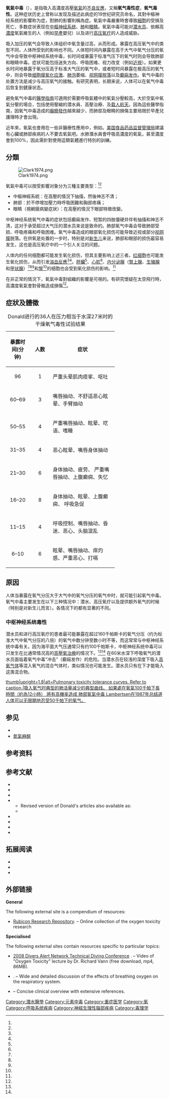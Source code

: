 {{medical}}
{{Infobox medical condition
| Name    = 氧氣中毒<br />Oxygen toxicity
| Image   = File-Oxygen toxicity testing.jpeg
| width   = 350
| Alt     = Three men inside a pressure chamber. One is breathing from a mask and the other two are timing and taking notes.
| Caption = 在1942-1943年，英國政府對潛水員的氧氣中毒症狀進行了大量的實驗。該艙加壓至3.7[[大氣壓力|大氣壓力]]。圖片中間的人正透過面罩呼吸100％濃度的氧氣。{{sfn|Donald, Part I|1947}}
| Field   = [[急診醫學|急診醫學]]
| ICD10   = {{ICD10|T|59|8|t|51}}
| ICD9    = {{ICD9|987.8}}
| MeshID  = D018496
}}
'''氧氣中毒'''（{{lang-en|Oxygen toxicity}}），是指吸入高濃度高壓[[氧氣|氧氣]]的[[不良反應|不良反應]]，又稱'''氧气毒性症'''，'''氧气毒性'''。这种症状历史上曾称以发现及描述此病症的19世纪研究员命名，其對中樞神经系统的影響称为{{le|保罗·伯特|Paul Bert}}症，對肺的影響則稱為{{le|詹姆斯·洛倫·史密斯|James Lorrain Smith|劳伦史密斯}}症。氧氣中毒嚴重時會導致[[細胞|細胞]]的受損及死亡，多数症状表现在[[中樞神经系统|中樞神经系统]]、[[肺|肺]]和[[眼睛|眼睛]]。氧氣中毒可能对[[潛水員_(工作)|潜水员]]、依賴高[[濃度|濃度]]氧氣維生的人（例如[[早產|早產]]嬰兒）以及进行[[高压氧疗|高压氧疗]]的人造成威胁。

吸入加压的氧气会导致人体组织中氧含量过高，从而形成{{tsl|en|hyperoxia|高氧症}}。暴露在高压氧气中的类型不同，人体所受到的影响也不同。人体短时间内暴露在高于大气中氧气分压的氧气中会导致中枢神经系统中毒，长时间或暴露于标准气压下的氧气时则会导致肺部和眼睛中毒。症状可能包括迷失方向、呼吸困难、视力改变（例如[[近視|近視]]）。如果更长时间地暴露于氧分压高于标准大气压的氧气中，或者短时间暴露在极高压的氧气中，则会导致[[细胞膜|细胞膜]][[氧化应激|氧化应激]]、[[肺泡|肺泡]]萎缩、[[视网膜脱落|视网膜脱落]]以及[[癫痫发作|癫痫发作]]。氧气中毒的处置方法是减少与高压氧气的接触。有研究表明，长期来说，人体可以在氧气中毒后恢复到健康状态。

避免氧气中毒的[[醫學指南|醫學指南]]可適用於需要呼吸氣體中的氧氣分壓較高，大於空氣中氧氣分壓的場合，包括使用壓縮{{tsl|en|breathing gases|呼吸氣體}}的潜水員、高壓治療、{{tsl|en|neonatal care|新生兒護理}}及[[载人航天|载人航天]]。因為這些醫學指南，因氧气中毒造成的[[癲癇發作|癲癇發作]]越來越少，而肺部及眼睛的損傷主要局限於早產兒護理時才會出現。

近年來，氧氣也會用在一些非醫療性應用中，例如{{tsl|en|oxygen bar|氧氣吧}}。[[美国食品药品监督管理局|美国食品药品监督管理局]]建議有心臟或肺部疾病的人不要去氧氣吧。水肺潛水員會呼吸高濃度的氧氣，甚至濃度會到100%，因此需針對使用這類氣體進行特別的訓練。

== 分類 ==

[[File:Clark1974.png|thumb]]

氧氣中毒可以按受影響对象分为三種主要类型：{{sfn|Clark|Thom|2003|pp=358–360}}<ref name="Acott" /><ref name="pmid14232720" />

* 中樞神經系統：在高壓的情況下抽搐，然後神志不清；
* 肺部：於不停增加壓力時呼吸困難和胸部疼痛；
* 眼睛（視網膜病變症狀）：在高壓的情況下眼部特徵改變。

中枢神经系统氧气中毒的症状包括癫痫发作、短暂的四肢僵硬并伴有抽搐和神志不清，这对于承受超过大气压的潜水员来说是致命的。肺部氧气中毒会导致肺部受损、呼吸疼痛和呼吸困难。氧气中毒造成的眼部氧化损伤可能导致近视或部分[[视网膜|视网膜]]脱落。在供氧是处置的一步时，特别是对[[新生儿|新生儿]]来说，肺部和眼部的损伤最容易发生，这也是高压氧疗中的一个引人关注的问题。

人体内的任何细胞都可能发生氧化损伤，但其主要影响上述三者。[[红细胞|红细胞]]也可能发生氧化损伤，从而引发[[溶血反應|溶血反應]]<ref name="pmid5782651" /><ref name="pmid4403030" />。[[肝臟|肝臟]]<ref name="pmid5885427" />、[[心肌|心肌]]<ref name="pmid5046798" />、[[內分泌系統|内分泌腺]]（[[腎上腺|腎上腺]]、[[生殖腺|生殖腺]]和[[甲状腺|甲状腺]]）<ref name="pmid13228600" /><ref name="pmid13889254" /><ref name="Gersh" />和[[腎|腎]]<ref name="pmid5155150" />的细胞也会受到氧化损伤的影响。{{sfn|Clark|Thom|2003|pp=358–360}}<ref name="pmid4613232" />

在非正常的情況下，氧氣中毒對組織的影響是可視的。有研究懷疑在太空飛行時，高濃度氧氣會對骨骼造成損傷<ref name="Patel" />。<!-- Hyperoxia can also indirectly cause [[高碳酸血症|carbon dioxide narcosis]] in patients with lung ailments such as [[慢性阻塞性肺病|chronic obstructive pulmonary disease]] or with central respiratory depression.<ref name="Patel" />  [[过度换气|Hyperventilation]] of atmospheric air at atmospheric pressures does not cause oxygen toxicity, because sea-level air has a partial pressure of oxygen of {{convert|0.21|bar|abbr=on}} whereas toxicity does not occur below {{convert|0.3|bar|abbr=on}}.{{sfn|Clark|Lambertsen|1970|p=159}}-->

== 症狀及體徵 ==
{| class="wikitable" 
|+ Donald进行的36人在压力相当于水深27米时的干燥氧气毒性试验结果{{sfn|Donald, Part I|1947}}
|-
! width="60"  | 暴露时间(分钟)
! width="50"  | 人数
! width="190" | 症状
|-
| align="center" | 96
| align="center" | 1
| 严重头晕肌肉痉挛、呕吐
|-
| align="center" | 60–69
| align="center" | 3
| 嘴唇抽动、不舒适恶心眩晕、手臂抽动
|-
| align="center" | 50–55
| align="center" | 4
| 严重嘴唇抽动、眩晕、呓语、嗜睡
|-
| align="center" | 31–35
| align="center" | 4
| 恶心眩晕、嘴唇身体抽动
|-
| align="center" | 21–30
| align="center" | 6
| 身体抽动、疲劳、 严重嘴唇抽动、上腹癫痫、失忆
|-
| align="center" | 16–20
| align="center" | 8
| 身体抽动、眩晕、上腹癫痫、 呼吸急促
|-
| align="center" | 11–15
| align="center" | 4
| 呼吸控制、嘴唇抽动、昏迷、恶心、头脑混乱
|-
| align="center" | 6–10
| align="center" | 6
| 眩晕、嘴唇抽动、痒灼感、严重恶心、打嗝
|}

== 原因 ==

人体当暴露在氧气分压大于大气中的氧气分压的氧气中时，就可能引起氧气中毒。氧气中毒主要发生在以下三种情况中：潜水、高压氧疗以及提供额外氧气的时候（特别是对新生儿而言）。各情况下的{{tsl|en|risk factors|危险因素}}都有显著的不同。

=== 中枢神经系统毒性 ===

{{see also|技术潜水}}

潜水员和进行高压氧疗的患者最可能暴露在超过160千帕斯卡的氧气分压（约为标准大气中氧气分压的八倍）的氧气中数分钟至数小时不等，而这常常与中枢神经系统中毒有关。因为海平面大气压通常只有约100千帕斯卡，中枢神经系统中毒可以只发生在{{tsl|en|ambient pressure|外界压力}}比通常情况高的[[高壓氧治療|高壓氧治療]]的情况下。<ref name="smerz" /><ref name="hampson215-9" /> 在60米水深下呼吸氧气的潜水员面临着氧气中毒“冲击”（癫痫发作）的危险。当潜水员在较浅的深度下吸入[[高氧气体|高氧气体]]等混入氧气的混合气体时，类似情况也可能发生。潜水员只有在{{tsl|en|maximum operating depth|最大工作水深}}下才能吸入这类混合物。{{sfn|Lang|2001|p=7}}

<!--=== 肺部毒性 ===-->
[[File:Pulmonary toxicity tolerance curves.svg|thumb|upright=1.8|alt=Pulmonary toxicity tolerance curves. Refer to caption.|吸入氧气时典型的肺活量减少的典型曲线。
如果處在氧氣100千帕下長時間（約為12小時）
將有高機率造成 肺部氧氣中毒
Lambertsen在1987年总结道人体可以无限期地忍受50千帕下的氧气。]]

== 参见 ==

* {{tsl|en|Effect of oxygen on chronic obstructive pulmonary disease||Effect of oxygen on chronic obstructive pulmonary disease}}
* [[氮醉|氮氣麻醉]]

== 参考资料 ==

{{reflist|2| refs =
<ref name = "Acott">{{cite journal
| last = Acott
| first = Chris
| title = Oxygen toxicity: A brief history of oxygen in diving
| journal = South Pacific Underwater Medicine Society Journal
| volume = 29
| issue = 3
| pages = 150–5
| year = 1999
| issn = 0813-1988
| oclc = 16986801
| url = http://archive.rubicon-foundation.org/6014
| accessdate = 2008-04-29
| author = 
| archive-url = https://web.archive.org/web/20101225073221/http://archive.rubicon-foundation.org/6014
| archive-date = 2010-12-25
| dead-url = yes
}}</ref>
<!--
<ref name = "Baker2000">
{{cite web
| url = ftp://downloadfiles:decompression1@ftp.decompression.org/Baker/Oxygen%20Toxicity%20Calculations.pdf
| format = PDF
| title = Oxygen toxicity calculations
| last = Baker
| first = Erik C
| year = 2000
| accessdate = 2009-06-29 }}
</ref>

<ref name = "Bancalari">
{{cite journal
| last1 = Bancalari
| first1 = Eduardo
| last2 = Claure
| first2 = Nelson
| last3 = Sosenko
| first3 = Ilene RS
| title = Bronchopulmonary dysplasia: changes in pathogenesis, epidemiology and definition
| journal = Seminars in Neonatology
| publisher = Elsevier Science
| location = London
| volume = 8
| issue = 1
| pages = 63–71
| year = 2003
| pmid = 12667831
| doi = 10.1016/S1084-2756(02)00192-6 }}
</ref>

<ref name = "Behnke Forbes">
{{cite journal
| last1 = Behnke
| first1 = Alfred R
| last2 = Forbes
| first2 = HS
| last3 = Motley
| first3 = EP
| title = Circulatory and visual effects of oxygen at 3 atmospheres pressure
| journal = American Journal of Physiology
| volume = 114
| pages = 436–442
| year = 1935 }}
Note: 1 atmosphere (atm) is 1.013 bars.
</ref>

<ref name = "Behnke Johnson">
{{cite journal
| last1 = Behnke
| first1 = Alfred R
| last2 = Johnson
| first2 = FS
| last3 = Poppen
| first3 = JR
| last4 = Motley
| first4 = EP
| title = The effect of oxygen on man at pressures from 1 to 4 atmospheres
| journal = American Journal of Physiology
| volume = 110
| pages = 565–572
| year = 1935 }}
Note: 1 atmosphere (atm) is 1.013 bars.
</ref>

<ref name = "Bert">
{{cite book
| last = Bert
| first = Paul
| title = Barometric pressure: Researches in Experimental Physiology
| url = https://archive.org/details/barometricpressu00bert
| location = Columbus, OH
| publisher = College Book Company
| year = 1943
| origyear = First published in French in 1878 }}
Translated by: Hitchcock, Mary Alice; Hitchcock, Fred A
</ref>

<ref name = "Best">
{{cite book
| last = Fielder
| first = Alistair R
| title = The Management of Visual Impairment in Childhood
| editor1-last = Fielder
| editor1-first = Alistair R
| editor2-last = Best
| editor2-first = Anthony
| editor3-last = Bax
| editor3-first = Martin C O
| publisher = Mac Keith Press : Distributed by Cambridge University Press
| location = London
| year = 1993
| page = 33
| isbn = 0-521-45150-7 }}
</ref>

<ref name = "Bitterman">
{{cite journal
| last = Bitterman
| first = N
| title = CNS oxygen toxicity
| journal = Undersea and Hyperbaric Medicine
| volume = 31
| issue = 1
| pages = 63–72
| year = 2004
| pmid = 15233161
| url = http://archive.rubicon-foundation.org/3991
| accessdate = 2008-04-29 }}
</ref>

<ref name = "Bitterman2009">
{{cite journal
| last = Bitterman
| first = H
| title = Bench-to-bedside review: Oxygen as a drug
| journal = Critical Care
| volume = 13
| issue = 1
| pages = 205
| year = 2009
| pmid = 19291278
| doi = 10.1186/cc7151
| pmc = 2688103 }}
</ref>

<ref name = "Bowen">
{{cite web
| last = Bowen
| first = R
| url = http://www.vivo.colostate.edu/hbooks/pathphys/misc_topics/radicals.html
| title = Free Radicals and Reactive Oxygen
| publisher = Colorado State University
| accessdate = 2008-09-26 }}
</ref>

<ref name = "Bren">
{{cite web
| url = http://www.mamashealth.com/doc/oxygen.asp
| title = Oxygen Bars: Is a Breath of Fresh Air Worth It?
| last = Bren
| first = Linda
| date = November–December 2002
| publisher = FDA Consumer magazine
| accessdate = 2009-06-26 }}
</ref>

<ref name = "BSAC">
{{cite book
| author = British Sub-aqua Club
| title = Sport diving : the British Sub-Aqua Club diving manual
| url = https://archive.org/details/sportdivingbriti0000unse
| publisher = Stanley Paul
| location = London
| year = 1985
| page = [https://archive.org/details/sportdivingbriti0000unse/page/110 110]
| isbn = 0-09-163831-3
| oclc = 12807848 }}
</ref>

<ref name = "BSACnitrox">
{{cite web
| url = http://www.bsac.org/uploads/moved/documents/Resources/Nitrox/OD_Nitrox_Workshop_Student_Workbook_V00bh.pdf
| format = PDF
| title = The Ocean Diver Nitrox Workshop
| author = British Sub-Aqua Club
| year = 2006
| publisher = British Sub-Aqua Club
| page = 6
| accessdate = 2010-09-15 }}
</ref>

<ref name = "Butler">
{{cite journal
| last1 = Butler
| first1 = Frank K
| last2 = White
| first2 = E
| last3 = Twa
| first3 = M
| title = Hyperoxic myopia in a closed-circuit mixed-gas scuba diver
| journal = Undersea and Hyperbaric Medicine
| volume = 26
| issue = 1
| pages = 41–5
| year = 1999
| pmid = 10353183
| url = http://archive.rubicon-foundation.org/2312
| accessdate = 2009-04-29 }}
</ref>

<ref name = "Butler15233156">
{{cite journal
| last = Butler
| first = Frank K
| title = Closed-circuit oxygen diving in the U.S. Navy
| journal = Undersea and Hyperbaric Medicine
| volume = 31
| issue = 1
| pages = 3–20
| year = 2004
| pmid = 15233156
| url = http://archive.rubicon-foundation.org/3986
| accessdate = 2008-04-29 }}
</ref>

<ref name = "Butler3727183">
{{cite journal
| last1 = Butler
| first1 = Frank K
| last2 = Thalmann
| last3 = Edward D
| title = Central nervous system oxygen toxicity in closed circuit scuba divers II
| journal = Undersea Biomedical Research
| volume = 13
| issue = 2
| pages = 193–223
| year = 1986
| pmid = 3727183
| url = http://archive.rubicon-foundation.org/3045
| accessdate = 2008-04-29 }}
</ref>

<ref name = "DANoxtox">
{{cite web
| url = http://www.diversalertnetwork.org/medical/articles/OXTOX_If_You_Dive_Nitrox_You_Should_Know_About_OXTOX
| title = OXTOX: If You Dive Nitrox You Should Know About OXTOX
| last = Thalmann
| first = Edward D
| date = 2003-12-02
| publisher = Divers Alert Network
| accessdate = 2015-10-11 }}
– Section "What do you do if oxygen toxicity or a convulsion happens?"
</ref>

<ref name = "davis1955">
{{cite book
| last = Davis
| first = Robert H
| title = Deep Diving and Submarine Operations
| year = 1955
| edition = 6th
| publisher = {{tsl|en|Siebe Gorman||Siebe Gorman & Company Ltd}}
| location = Tolworth, Surbiton, Surrey
| page = 291
| authorlink = Robert Davis (inventor) }}
</ref>

<ref name = "FennRahn">
{{cite journal
| last = Lambertsen
| first = Christian J
| title = Effects of oxygen at high partial pressure
| editor1-last = Fenn
| editor1-first = WO
| editor2-last = Rahn
| editor2-first = H
| journal = Handbook of Physiology: Respiration
| publisher = American Physiological Society
| volume = Sec 3 Vol 2
| year = 1965
| pages = 1027–46 }}
</ref>

<ref name = "Fridovich">
{{cite journal
| last = Fridovich
| first = I
| title = Oxygen toxicity: a radical explanation
| journal = Journal of Experimental Biology
| volume = 201
| issue = 8
| pages = 1203–9
| year = 1998
| url = http://jeb.biologists.org/cgi/reprint/201/8/1203.pdf
| format = PDF
| pmid = 9510531 }}
</ref>
--->
<ref name = "Gersh">
{{cite journal
| last1 = Gersh
| first1 = I
| last2 = Wagner
| first2 = CE
| title = Metabolic factors in oxygen poisoning
| journal = American Journal of Physiology
| year = 1945
| volume = 144
| issue = 2
| pages = 270–7 }}
</ref>
<!--
<ref name = "Gerth">
{{cite journal
| last = Gerth
| first = Wayne A
| year = 2006
| title = Decompression sickness and oxygen toxicity in U.S. Navy surface-supplied He-O2 diving
| journal = Proceedings of Advanced Scientific Diving Workshop
| publisher = Smithsonian Institution
| url = http://archive.rubicon-foundation.org/4654
| accessdate = 2008-10-02 }}
</ref>

<ref name = "Gilbert">
{{cite journal
| last = Gilbert
| first = Clare
| year = 1997
| title = Retinopathy of prematurity: epidemiology
| journal = Journal of Community Eye Health
| publisher = International Centre for Eye Health
| location = London
| volume = 10
| issue = 22
| pages = 22–4
| url = http://www.cehjournal.org/0953-6833/10/jceh_10_22_022.html }}
</ref>

<ref name = "Gould">
{{cite journal
| last1 = Walters
| first1 = KC
| last2 = Gould
| first2 = MT
| last3 = Bachrach
| first3 = EA
| last4 = Butler
| first4 = Frank K
| title = Screening for oxygen sensitivity in U.S. Navy combat swimmers
| journal = Undersea and Hyperbaric Medicine
| volume = 27
| issue = 1
| pages = 21–6
| year = 2000
| pmid = 10813436
| url = http://archive.rubicon-foundation.org/2358
| accessdate = 2008-10-02 }}
</ref>

<ref name = "GUEdvd">
{{cite video
| people = Piantadosi, Claude A
| title = In: The Mysterious Malady: Toward an understanding of decompression injuries
| medium = DVD
| publisher = Global Underwater Explorers
| date = 2006
| url = http://www.globalunderwaterexplorers.org/node/193
| accessdate = 2012-04-02 }}
</ref>
-->
<ref name = "hampson215-9">{{cite journal
| last1 = Hampson
| first1 = Neal B
| last2 = Simonson
| first2 = Steven G
| last3 = Kramer
| first3 = CC
| last4 = Piantadosi
| first4 = Claude A
| title = Central nervous system oxygen toxicity during hyperbaric treatment of patients with carbon monoxide poisoning
| journal = Undersea and Hyperbaric Medicine
| volume = 23
| issue = 4
| pages = 215–9
| year = 1996
| pmid = 8989851
| url = http://archive.rubicon-foundation.org/2232
| accessdate = 2008-04-29
| author = 
| archive-url = https://web.archive.org/web/20110514083440/http://archive.rubicon-foundation.org/2232
| archive-date = 2011-05-14
| dead-url = yes
}}</ref>
<!--
<ref name = "Imlay2003">
{{cite journal
| last = Imlay
| first = JA
| title = Pathways of oxidative damage
| url = https://archive.org/details/sim_annual-review-of-microbiology_2003_57/page/395
| journal = Annual Review of Microbiology
| volume = 57
| pages = 395–418
| year = 2003
| pmid = 14527285
| doi = 10.1146/annurev.micro.57.030502.090938 }}
</ref>

<ref name = "Jackson">
{{cite journal
| last = Jackson
| first = RM
| title = Pulmonary oxygen toxicity
| journal = Chest
| volume = 88
| issue = 6
| pages = 900–905
| year = 1985
| pmid = 3905287
| doi = 10.1378/chest.88.6.900
| url = http://www.chestjournal.org/content/88/6/900.full.pdf+html
}}{{Dead link|date=2019年4月 |bot=InternetArchiveBot |fix-attempted=yes }}
</ref>

<ref name = "kidshealth">
{{cite web
| url = http://kidshealth.org/parent/medical/lungs/bpd.html
| title = Bronchopulmonary dysplasia (BPD)
| last = Spear
| first = Michael L – reviewer
| date = June 2008
| publisher = {{tsl|en|Nemours Foundation||Nemours Foundation}}
| accessdate = 2008-10-03 }}
</ref>

<ref name = "Latham2008">
{{cite web
| url = http://emedicine.medscape.com/article/1464149-overview
| title = Hyperbaric Oxygen Therapy: Contraindications
| last = Latham
| first = Emi
| date = 2008-11-07
| publisher = Medscape
| accessdate = 2008-09-25 }}
</ref>

<ref name = "Mitchell2012">
{{cite journal 
| last1 = Mitchell
| first1 = Simon J 
| last2 = Bennett
| first2 = Michael H 
| last3 = Bird
| first3 = Nick 
| last4 = Doolette
| first4 = David J 
| last5 = Hobbs
| first5 = Gene W 
| last6 = Kay
| first6 = Edward 
| last7 = Moon
| first7 = Richard E 
| last8 = Neuman
| first8 = Tom S 
| last9 = Vann
| first9 = Richard D 
| last10 = Walker
| first10 = Richard 
| last11 = Wyatt
| first11 = HA 
| authorlink1 = Simon Mitchell 
| authorlink5 = Gene Hobbs
| title = Recommendations for rescue of a submerged unresponsive compressed-gas diver 
| journal = Undersea & Hyperbaric Medicine : Journal of the Undersea and Hyperbaric Medical Society, Inc 
| year = 2012 
| volume = 39
| issue = 6
| pages = 1099–108 
| pmid = 23342767 
| url = http://archive.rubicon-foundation.org/10161 
| accessdate = 2013-03-13 }}
</ref>

<ref name = "MPBPD">
{{cite web
| title = NIH MedlinePlus: Bronchopulmonary dysplasia
| publisher = U.S. National Library of Medicine
| url = https://www.nlm.nih.gov/medlineplus/ency/article/001088.htm
| accessdate = 2008-10-02 }}
</ref>

<ref name = "myopialength">
{{cite journal
| last1 = Anderson Jr
| first1 = B
| last2 = Shelton
| first2 = DL
| title = Axial length in hyperoxic myopia
| journal = In: Bove, Alfred A; Bachrach, Arthur J; Greenbaum, Leon (eds.) Ninth International Symposium of the UHMS
| publisher = [[高壓氧治療|Undersea and Hyperbaric Medical Society]]
| year = 1987
| pages = 607–11 }}
</ref>

<ref name = "natoliMS">
{{cite journal
| title = Factors Affecting CNS Oxygen Toxicity in Humans
| last1 = Natoli
| first1 = MJ
| last2 = Vann
| first2 = Richard D
| year = 1996
| journal = Report to the U.S. Office of Naval Research
| publisher = Duke University
| location = Durham, NC
| url = http://archive.rubicon-foundation.org/21
| accessdate = 2008-04-29 }}
</ref>

<ref name = "NBDHMT">
{{cite web
| url = http://www.nbdhmt.org/CHT/recommended-guidelines.html
| title = Recommended Guidelines for Clinical Internship in Hyperbaric Technology (V: C.D)
| author = NBDHMT
| date = 2009-02-04
| publisher = National Board of Diving and Hyperbaric Medical Technology
| location = Harvey, LA
| accessdate = 2009-03-26
| archiveurl = https://web.archive.org/web/20070920173032/http://www.nbdhmt.org/CHT/recommended-guidelines.html
| archivedate = 2007-09-20
| deadurl = yes }}
</ref>

<ref name = "NEDU47">
{{cite journal
| last1 = Yarbrough
| first1 = OD
| last2 = Welham
| first2 = W
| last3 = Brinton
| first3 = ES
| last4 = Behnke
| first4 = Alfred R
| title = Symptoms of Oxygen Poisoning and Limits of Tolerance at Rest and at Work
| publisher = United States Navy Experimental Diving Unit Technical Report
| journal = Nedu-47-01
| year = 1947
| url = http://archive.rubicon-foundation.org/3316
| accessdate = 2008-04-29 }}
</ref>

<ref name = "Nichols">
{{cite journal
| doi = 10.1056/NEJM196907032810106
| last1 = Nichols
| first1 = CW
| last2 = Lambertsen
| first2 = Christian
| title = Effects of high oxygen pressures on the eye
| journal = New England Journal of Medicine
| volume = 281
| issue = 1
| pages = 25–30
| year = 1969
| pmid = 4891642 }}
</ref>

<ref name = "nih bpd_Diagnosis">
{{cite web
| title = How is bronchopulmonary dysplasia diagnosed?
| publisher = U.S. Department of Health & Human Services
| url = http://www.nhlbi.nih.gov/health/dci/Diseases/Bpd/Bpd_Diagnosis.html
| accessdate = 2008-09-28 }}
</ref>

<ref name = "nih bpd_WhatIs">
{{cite web
| url = http://www.nhlbi.nih.gov/health/dci/Diseases/Bpd/Bpd_WhatIs.html
| title = National Institutes of Health: What is bronchopulmonary dysplasia?
| publisher = U.S. Department of Health & Human Services
| accessdate = 2008-10-02 }}
</ref>

<ref name = "o2planet">
{{cite web
| url = http://www.o2planet.com/HTML/fitness.html
| title = O2 Planet – Exercise and Fitness Equipment
| year = 2006
| publisher = O2Planet LLC
| accessdate = 2008-10-21
| archive-url = https://web.archive.org/web/20060415175719/http://www.o2planet.com/HTML/fitness.html
| archive-date = 2006-04-15
| dead-url = yes
}}
</ref>

<ref name = "padi">
{{cite journal
| last1 = Richardson
| first1 = Drew
| last2 = Shreeves
| first2 = Karl
| title = The PADI enriched air diver course and DSAT oxygen exposure limits
| journal = South Pacific Underwater Medicine Society Journal
| volume = 26
| issue = 3
| year = 1996
| issn = 0813-1988
| oclc = 16986801
| url = http://archive.rubicon-foundation.org/6310
| accessdate = 2008-05-02 }}
</ref>
-->
<ref name = "Patel">{{cite journal
| last1 = Patel
| first1 = Dharmeshkumar N
| last2 = Goel
| first2 = Ashish
| last3 = Agarwal
| first3 = SB
| last4 = Garg
| first4 = Praveenkumar
| last5 = Lakhani
| first5 = Krishna K
| year = 2003
| title = Oxygen toxicity
| journal = Journal, Indian Academy of Clinical Medicine
| volume = 4
| issue = 3
| pages = 234–237
| url = http://medind.nic.in/jac/t03/i3/jact03i3p234.pdf
| format = PDF
| accessdate = 2008-09-28
| archive-date = 2015-09-22
| archive-url = https://web.archive.org/web/20150922093352/http://medind.nic.in/jac/t03/i3/jact03i3p234.pdf
| dead-url = yes
}}</ref>

<ref name = "Penn">
{{cite journal
| last1 = Lambertsen
| first1 = Christian J
| last2 = Clark
| first2 = John M
| last3 = Gelfand
| first3 = R
| title = The Oxygen research program, University of Pennsylvania: Physiologic interactions of oxygen and carbon dioxide effects and relations to hyperoxic toxicity, therapy, and decompression. Summation: 1940 to 1999
| publisher = Environmental Biomedical Stress Data Center, Institute for Environmental Medicine, University of Pennsylvania Medical Center
| journal = EBSDC-IFEM Report No. 3-1-2000
| year = 2000
| location = Philadelphia, PA }}
</ref>

<ref name = "pete">{{cite web
| url = http://www.mindspring.com/~divegeek/eanx.htm
| last1 = Taylor
| first1 = Larry "Harris"
| title = Oxygen Enriched Air: A New Breathing Mix?
| publisher = {{tsl|en|International Association of Nitrox and Technical Divers||IANTD Journal}}
| year = 1993
| accessdate = 2008-05-29
| archive-url = https://web.archive.org/web/20080516083857/http://www.mindspring.com/%7Edivegeek/eanx.htm
| archive-date = 2008-05-16
| dead-url = yes
}}</ref>
<!---
<ref name = "pmid10372426">
{{cite journal
| last1 = Djurhuus
| first1 = R
| last2 = Svardal
| first2 = AM
| last3 = Thorsen
| first3 = E
| title = Glutathione in the cellular defense of human lung cells exposed to hyperoxia and high pressure
| journal = Undersea and Hyperbaric Medicine
| volume = 26
| issue = 2
| pages = 75–85
| year = 1999
| pmid = 10372426
| url = http://archive.rubicon-foundation.org/2315
| accessdate = 2008-09-26 }}
</ref>

<ref name = "pmid12791678">
{{cite journal
| last1 = Ghio
| first1 = Andrew J
| last2 = Nozik-Grayck
| first2 = Eva
| last3 = Turi
| first3 = Jennifer
| last4 = Jaspers
| first4 = Ilona
| last5 = Mercatante
| first5 = Danielle R
| last6 = Kole
| first6 = Ryszard
| last7 = Piantadosi
| first7 = Claude A
| title = Superoxide-dependent iron uptake: a new role for anion exchange protein 2
| journal = American Journal of Respiratory Cell and Molecular Biology
| volume = 29
| issue = 6
| pages = 653–60
| year = 2003
| pmid = 12791678
| doi = 10.1165/rcmb.2003-0070OC
| url = http://ajrcmb.atsjournals.org/cgi/content/full/29/6/653 }}
</ref>

<ref name = "pmid12964858">
{{cite journal
| last1 = Hampson
| first1 = Neal
| last2 = Atik
| first2 = D
| title = Central nervous system oxygen toxicity during routine hyperbaric oxygen therapy
| journal = Undersea and Hyperbaric Medicine
| publisher = Undersea and Hyperbaric Medical Society, Inc
| volume = 30
| issue = 2
| pages = 147–53
| year = 2003
| pmid = 12964858
| url = http://archive.rubicon-foundation.org/3967
| accessdate = 2008-10-20 }}
</ref>

<ref name = "pmid1316738">
{{cite journal
| last = Thom
| first = Steven R
| title = Inert gas enhancement of superoxide radical production
| journal = Archives of Biochemistry and Biophysics
| volume = 295
| issue = 2
| pages = 391–6
| year = 1992
| pmid = 1316738
| doi = 10.1016/0003-9861(92)90532-2 }}
</ref>
---->
<ref name = "pmid13228600">
{{cite journal
| last1 = Bean
| first1 = JW
| last2 = Johnson
| first2 = PC
| title = Adrenocortical response to single and repeated exposure to oxygen at high pressure
| url = https://archive.org/details/sim_american-journal-of-physiology_1954-12_179_3/page/410
| journal = American Journal of Physiology
| volume = 179
| issue = 3
| pages = 410–4
| year = 1954
| pmid = 13228600 }}
</ref>
<!---
<ref name = "pmid1329105">
{{cite journal
| last1 = Oury
| first1 = TD
| last2 = Ho
| first2 = YS
| last3 = Piantadosi
| first3 = Claude A
| last4 = Crapo
| first4 = JD
| title = Extracellular superoxide dismutase, nitric oxide, and central nervous system O2 toxicity
| journal = Proceedings of the National Academy of Sciences of the United States of America
| volume = 89
| issue = 20
| pages = 9715–9
| year = 1992
| pmid = 1329105
| pmc = 50203
| url = http://www.pnas.org/content/89/20/9715.full.pdf
| format = PDF
| doi = 10.1073/pnas.89.20.9715
| bibcode = 1992PNAS...89.9715O }}
</ref>
---->
<ref name = "pmid13889254">
{{cite journal
| last1 = Edstrom
| first1 = JE
| last2 = Rockert
| first2 = H
| title = The effect of oxygen at high pressure on the histology of the central nervous system and sympathetic and endocrine cells
| journal = Acta Physiologica Scandinavica
| volume = 55
| pages = 255–63
| year = 1962
| pmid = 13889254
| doi = 10.1111/j.1748-1716.1962.tb02438.x
| issue = 2–3 }}
</ref>

<ref name = "pmid14232720">
{{cite journal
| last = Beehler
| first = CC
| title = Oxygen and the eye
| journal = Survey of Ophthalmology
| volume = 45
| pages = 549–60
| year = 1964
| pmid = 14232720 }}
</ref>
<!--
<ref name = "pmid15485078">
{{cite journal
| last1 = Yildiz
| first1 = S
| last2 = Ay
| first2 = H
| last3 = Qyrdedi
| first3 = T
| title = Central nervous system oxygen toxicity during routine hyperbaric oxygen therapy
| journal = Undersea and Hyperbaric Medicine
| publisher = Undersea and Hyperbaric Medical Society, Inc
| volume = 31
| issue = 2
| pages = 189–90
| year = 2004
| pmid = 15485078
| url = http://archive.rubicon-foundation.org/4007
| accessdate = 2008-10-03 }}
</ref>

<ref name = "pmid15485085">
{{cite journal
| last1 = Freiberger
| first1 = John J
| last2 = Coulombe
| first2 = Kathy
| last3 = Suliman
| first3 = Hagir
| last4 = Carraway
| first4 = Martha-sue
| last5 = Piantadosi
| first5 = Claude A
| title = Superoxide dismutase responds to hyperoxia in rat hippocampus
| journal = Undersea and Hyperbaric Medicine
| volume = 31
| issue = 2
| pages = 227–32
| year = 2004
| pmid = 15485085
| url = http://archive.rubicon-foundation.org/4014
| accessdate = 2008-09-26 }}
</ref>

<ref name = "pmid15559001">
{{cite journal
| last1 = Yildiz
| first1 = S
| last2 = Aktas
| first2 = S
| last3 = Cimsit
| first3 = M
| last4 = Ay
| first4 = H
| last5 = Togrol
| first5 = E
| year = 2004
| title = Seizure incidence in 80,000 patient treatments with hyperbaric oxygen
| journal = Aviation, Space, and Environmental Medicine
| volume = 75
| issue = 11
| pages = 992–994
| url = http://www.ingentaconnect.com/content/asma/asem/2004/00000075/00000011/art00011
| pmid = 15559001
| accessdate = 2009-07-01 }}
</ref>

<ref name = "pmid15622741">
{{cite journal
| last1 = Torley
| first1 = LW
| last2 = Weiss
| first2 = HS
| title = Effects of age and magnesium ions on oxygen toxicity in the neonate chicken
| journal = Undersea Biomedical Research
| volume = 2
| issue = 3
| pages = 223–7
| year = 1975
| pmid = 15622741
| url = http://archive.rubicon-foundation.org/2432
| accessdate = 2008-09-20 }}
</ref>

<ref name = "pmid16358652">
{{cite journal
| last1 = Schaal
| first1 = S
| last2 = Beiran
| first2 = I
| last3 = Rubinstein
| first3 = I
| last4 = Miller
| first4 = B
| last5 = Dovrat
| first5 = A
| title = Oxygen effect on ocular lens
| language = Hebrew
| journal = Harefuah
| volume = 144
| issue = 11
| pages = 777–780, 822
| year = 2005
| pmid = 16358652 }}
</ref>

<ref name = "pmid16809515">
{{cite journal
| last1 = Rhee
| first1 = SG
| title = Cell signaling. H2O2, a necessary evil for cell signaling
| journal = Science
| volume = 312
| issue = 5782
| pages = 1882–1883
| year = 2006
| pmid = 16809515
| doi = 10.1126/science.1130481 }}
</ref>

<ref name = "pmid1701697">
{{cite journal
| last1 = Ricci
| first1 = B
| last2 = Lepore
| first2 = D
| last3 = Iossa
| first3 = M
| last4 = Santo
| first4 = A
| last5 = D'Urso
| first5 = M
| last6 = Maggiano
| first6 = N
| title = Effect of light on oxygen-induced retinopathy in the rat model. Light and OIR in the rat
| journal = Documenta Ophthalmologica
| volume = 74
| issue = 4
| pages = 287–301
| year = 1990
| pmid = 1701697
| doi = 10.1007/BF00145813 }}
</ref>

<ref name = "pmid17416738">
{{cite journal
| last1 = Demchenko
| first1 = Ivan T
| last2 = Welty-Wolf
| first2 = Karen E
| last3 = Allen
| first3 = Barry W
| last4 = Piantadosi
| first4 = Claude A
| title = Similar but not the same: normobaric and hyperbaric pulmonary oxygen toxicity, the role of nitric oxide
| journal = American Journal of Physiology. Lung Cellular and Molecular Physiology
| volume = 293
| issue = 1
| pages = L229–38
| year = 2007
| pmid = 17416738
| doi = 10.1152/ajplung.00450.2006
| url = http://ajplung.physiology.org/cgi/content/full/293/1/L229 }}
</ref>

<ref name = "pmid17672171">
{{cite journal
| last1 = Hart
| first1 = George B
| last2 = Strauss
| first2 = Michael B
| title = Gender differences in human skeletal muscle and subcutaneous tissue gases under ambient and hyperbaric oxygen conditions
| journal = Undersea and Hyperbaric Medicine
| volume = 34
| issue = 3
| pages = 147–61
| year = 2007
| pmid = 17672171
| url = http://archive.rubicon-foundation.org/7346
| accessdate = 2008-09-20 }}
</ref>

<ref name = "pmid18500077">
{{cite journal
| last1 = Shykoff
| first1 = Barbara E
| title = Pulmonary effects of submerged oxygen breathing in resting divers: repeated exposures to 140 kPa
| journal = Undersea and Hyperbaric Medicine
| volume = 35
| issue = 2
| pages = 131–43
| year = 2008
| pmid = 18500077 }}
</ref>

<ref name = "pmid1852722">
{{cite journal
| last1 = Boadi
| first1 = WY
| last2 = Thaire
| first2 = L
| last3 = Kerem
| first3 = D
| last4 = Yannai
| first4 = S
| title = Effects of dietary supplementation with vitamin E, riboflavin and selenium on central nervous system oxygen toxicity
| journal = Pharmacology & Toxicology
| volume = 68
| issue = 2
| pages = 77–82
| year = 1991
| pmid = 1852722
| doi = 10.1111/j.1600-0773.1991.tb02039.x }}
</ref>

<ref name = "pmid18549826">
{{cite journal
| last = Piantadosi
| first = Claude A
| title = Carbon Monoxide, Reactive Oxygen Signaling, and Oxidative Stress
| journal = Free Radical Biology & Medicine
| volume = 45
| issue = 5
| pages = 562–9
| year = 2008
| pmid = 18549826
| doi = 10.1016/j.freeradbiomed.2008.05.013
| pmc = 2570053 }}
</ref>

<ref name = "pmid1886163">
{{cite journal
| last1 = Kim
| first1 = YS
| last2 = Kim
| first2 = SU
| title = Oligodendroglial cell death induced by oxygen radicals and its protection by catalase
| journal = Journal of Neuroscience Research
| volume = 29
| issue = 1
| pages = 100–6
| year = 1991
| pmid = 1886163
| doi = 10.1002/jnr.490290111 }}
</ref>

<ref name = "pmid2730484">
{{cite journal
| last1 = Webb
| first1 = James T
| last2 = Olson
| first2 = RM
| last3 = Krutz
| first3 = RW
| last4 = Dixon
| first4 = G
| last5 = Barnicott
| first5 = PT
| title = Human tolerance to 100% oxygen at 9.5 psia during five daily simulated 8-hour EVA exposures
| journal = Aviation, Space, and Environmental Medicine
| volume = 60
| issue = 5
| pages = 415–21
| year = 1989
| pmid = 2730484
| doi = 10.4271/881071 }}
</ref>

<ref name = "pmid2744583">
{{cite journal
| last1 = Stone
| first1 = WL
| last2 = Henderson
| first2 = RA
| last3 = Howard
| first3 = GH
| last4 = Hollis
| first4 = AL
| last5 = Payne
| first5 = PH
| last6 = Scott
| first6 = RL
| title = The role of antioxidant nutrients in preventing hyperbaric oxygen damage to the retina
| url = https://archive.org/details/sim_free-radical-biology-medicine_1989_6_5/page/505
| journal = Free Radical Biology & Medicine
| volume = 6
| issue = 5
| pages = 505–12
| year = 1989
| pmid = 2744583
| doi = 10.1016/0891-5849(89)90043-9 }}
</ref>

<ref name = "pmid2825395">
{{cite journal
| last1 = Thom
| first1 = Steven R
| last2 = Marquis
| first2 = RE
| title = Free radical reactions and the inhibitory and lethal actions of high-pressure gases
| journal = Undersea Biomedical Research
| volume = 14
| issue = 6
| pages = 485–501
| year = 1987
| pmid = 2825395
| url = http://archive.rubicon-foundation.org/2459
| accessdate = 2008-09-26 }}
</ref>

<ref name = "pmid3174313">
{{cite journal
| last1 = Shennan
| first1 = AT
| last2 = Dunn
| first2 = MS
| last3 = Ohlsson
| first3 = A
| last4 = Lennox
| first4 = K
| last5 = Hoskins
| first5 = EM
| title = Abnormal pulmonary outcomes in premature infants: prediction from oxygen requirement in the neonatal period
| url = https://archive.org/details/sim_pediatrics_1988-10_82_4/page/527
| journal = Pediatrics
| volume = 82
| issue = 4
| pages = 527–32
| year = 1988
| pmid = 3174313 }}
</ref>

<ref name = "pmid3705247">
{{cite journal
| last1 = Bitterman
| first1 = N
| last2 = Melamed
| first2 = Y
| last3 = Perlman
| first3 = I
| title = CNS oxygen toxicity in the rat: role of ambient illumination
| journal = Undersea Biomedical Research
| volume = 13
| issue = 1
| pages = 19–25
| year = 1986
| pmid = 3705247
| url = http://archive.rubicon-foundation.org/3044
| accessdate = 2008-09-20 }}
</ref>

<ref name = "pmid3705251">
{{cite journal
| last1 = Butler
| first1 = Frank K
| last2 = Knafelc
| first2 = ME
| title = Screening for oxygen intolerance in U.S. Navy divers
| journal = Undersea Biomedical Research
| volume = 13
| issue = 1
| pages = 91–8
| year = 1986
| pmid = 3705251
| url = http://archive.rubicon-foundation.org/3046
| accessdate = 2008-10-02 }}
</ref>
--->
<ref name = "pmid4403030">
{{cite journal
| last1 = Larkin
| first1 = EC
| last2 = Adams
| first2 = JD
| last3 = Williams
| first3 = WT
| last4 = Duncan
| first4 = DM
| title = Hematologic responses to hypobaric hyperoxia
| url = https://archive.org/details/sim_american-journal-of-physiology_1972-08_223_2/page/431
| journal = American Journal of Physiology
| volume = 223
| issue = 2
| pages = 431–7
| year = 1972
| pmid = 4403030 }}
</ref>

<ref name = "pmid4613232">{{cite journal
| last = Clark
| first = John M
| title = The toxicity of oxygen
| journal = American Review of Respiratory Disease
| volume = 110
| issue = 6 Pt 2
| pages = 40–50
| year = 1974
| pmid = 4613232
| url = http://www.atsjournals.org/doi/pdf/10.1164/arrd.1974.110.6P2.40
| access-date = 2017-05-17
| archive-date = 2021-02-26
| archive-url = https://web.archive.org/web/20210226154551/https://www.atsjournals.org/doi/pdf/10.1164/arrd.1974.110.6P2.40
| dead-url = no
}} (subscription required)</ref>
<!--
<ref name = "pmid4929472">
{{cite journal
| last1 = Clark
| first1 = John M
| last2 = Lambertsen
| first2 = Christian J
| title = Rate of development of pulmonary O2 toxicity in man during O2 breathing at 2.0 Ata
| url = https://archive.org/details/sim_journal-of-applied-physiology_1971-05_30_5/page/739
| journal = Journal of Applied Physiology
| volume = 30
| issue = 5
| pages = 739–52
| year = 1971
| pmid = 4929472 }}
</ref>

<ref name = "pmid4948324">
{{cite journal
| last1 = Clark
| first1 = John M
| last2 = Lambertsen
| first2 = Christian J
| title = Pulmonary oxygen toxicity: a review
| journal = Pharmacological Reviews
| volume = 23
| issue = 2
| pages = 37–133
| year = 1971
| pmid = 4948324 }}
</ref>
--->
<ref name = "pmid5046798">
{{cite journal
| last1 = Caulfield
| first1 = JB
| last2 = Shelton
| first2 = RW
| last3 = Burke
| first3 = JF
| title = Cytotoxic effects of oxygen on striated muscle
| journal = Archives of Pathology
| volume = 94
| issue = 2
| pages = 127–32
| year = 1972
| pmid = 5046798 }}
</ref>
<!---
<ref name = "pmid5061633">
{{cite journal
| last1 = Troy
| first1 = SS
| last2 = Ford
| first2 = DH
| title = Hormonal protection of rats breathing oxygen at high pressure
| journal = Acta Neurologica Scandinavica
| volume = 48
| issue = 2
| pages = 231–42
| year = 1972
| pmid = 5061633
| doi = 10.1111/j.1600-0404.1972.tb07544.x }}
</ref>

<ref name = "pmid5130131">
{{cite journal
| last1 = Hof
| first1 = DG
| last2 = Dexter
| first2 = JD
| last3 = Mengel
| first3 = CE
| title = Effect of circadian rhythm on CNS oxygen toxicity
| journal = Aerospace Medicine
| volume = 42
| issue = 12
| pages = 1293–6
| year = 1971
| pmid = 5130131 }}
</ref>
--->
<ref name = "pmid5155150">
{{cite journal
| last1 = Hess
| first1 = RT
| last2 = Menzel
| first2 = DB
| title = Effect of dietary antioxidant level and oxygen exposure on the fine structure of the proximal convoluted tubules
| journal = Aerospace Medicine
| volume = 42
| issue = 6
| pages = 646–9
| year = 1971
| pmid = 5155150 }}
</ref>
<!---
<ref name = "pmid5334613">
{{cite journal
| doi = 10.1056/NEJM196702162760701
| last1 = Northway
| first1 = WH
| last2 = Rosan
| first2 = RC
| last3 = Porter
| first3 = DY
| title = Pulmonary disease following respirator therapy of hyaline-membrane disease. Bronchopulmonary dysplasia
| journal = New England Journal of Medicine
| volume = 276
| issue = 7
| pages = 357–68
| year = 1967
| pmid = 5334613 }}
</ref>
--->
<ref name = "pmid5782651">
{{cite journal
| last1 = Goldstein
| first1 = JR
| last2 = Mengel
| first2 = CE
| title = Hemolysis in mice exposed to varying levels of hyperoxia
| journal = Aerospace Medicine
| volume = 40
| issue = 1
| pages = 12–13
| year = 1969
| pmid = 5782651 }}
</ref>

<ref name = "pmid5885427">
{{cite journal
| last1 = Schaffner
| first1 = Fenton
| last2 = Felig
| first2 = Philip
| title = CHANGES IN HEPATIC STRUCTURE IN RATS PRODUCED BY BREATHING PURE OXYGEN
| journal = Journal of Cell Biology
| volume = 27
| issue = 3
| pages = 505–17
| year = 1965
| pmid = 5885427
| pmc = 2106769
| url = http://jcb.rupress.org/cgi/reprint/27/3/505.pdf
| format = PDF
| doi = 10.1083/jcb.27.3.505 }}
</ref>
<!--
<ref name = "pmid754368">
{{cite journal
| last1 = Anderson
| first1 = B
| last2 = Farmer
| first2 = Joseph C
| title = Hyperoxic myopia
| journal = Transactions of the American Ophthalmological Society
| volume = 76
| pages = 116–24
| year = 1978
| pmid = 754368
| pmc = 1311617 }}
</ref>

<ref name = "pmid8574677">
{{cite journal
| last1 = Bitterman
| first1 = N
| last2 = Schaal
| first2 = S
| title = Caffeine attenuates CNS oxygen toxicity in rats
| journal = Brain Research
| volume = 696
| issue = 1–2
| pages = 250–3
| year = 1995
| pmid = 8574677
| doi = 10.1016/0006-8993(95)00820-G }}
</ref>

<ref name = "pmid9470001">
{{cite journal
| last1 = Palta
| first1 = Mari
| last2 = Sadek
| first2 = Mona
| last3 = Barnet
| first3 = Jodi H
| display-authors = 3
| last4 = Evans
| first4 = Michael
| last5 = Weinstein
| first5 = Marie R
| last6 = McGuinness
| first6 = Gail
| last7 = Peters
| first7 = Mary Ellen
| last8 = Gabbert
| first8 = Debra
| last9 = Fryback
| first9 = Dennis
| date = January 1998
| title = Evaluation of criteria for chronic lung disease in surviving very low birth weight infants. Newborn Lung Project
| url = https://archive.org/details/sim_journal-of-pediatrics_1998-01_132_1/page/57
| journal = Journal of Pediatrics
| volume = 132
| issue = 1
| pages = 57–63
| pmid = 9470001
| doi = 10.1016/S0022-3476(98)70485-8 }}
</ref>

<ref name = "pmid9603802">
{{cite journal
| last1 = Drack
| first1 = AV
| title = Preventing blindness in premature infants
| journal = New England Journal of Medicine
| volume = 338
| issue = 22
| pages = 1620–1
| year = 1998
| pmid = 9603802
| doi = 10.1056/NEJM199805283382210 }}
</ref>

<ref name = "RBW2008">
{{cite web
| url = http://www.rebreatherworld.com/rebreather-accidents-incidents/16705-standardizing-ccr-rescue-skills-3.html#post163661
| title = Standardizing CCR rescue skills
| last1 = Mitchell
| first1 = Simon J
| date = 2008-01-20
| publisher = RebreatherWorld
| accessdate = 2009-05-26
| authorlink = Simon Mitchell }}
This forum post's author chairs the diving committee of the Undersea and Hyperbaric Medical Society.
</ref>

<ref name = "rcpch">
{{cite web
| url = http://www.rcophth.ac.uk/docs/publications/ROP_Guideline_-_Masterv11-ARF-2.pdf
| title = UK Retinopathy of Prematurity Guideline
| year = 2007
| publisher = Royal College of Paediatrics and Child Health, Royal College of Ophthalmologists & British Association of Perinatal Medicine
| format = PDF
| page = i
| accessdate = 2009-04-02
| archive-url = https://web.archive.org/web/20120218231151/http://www.rcophth.ac.uk/docs/publications/ROP_Guideline_-_Masterv11-ARF-2.pdf
| archive-date = 2012-02-18
| dead-url = yes
}}
</ref>

<ref name = "rebreather2.0">
{{cite journal
| editor1-last = Richardson
| editor1-first = Drew
| editor2-last = Menduno
| editor2-first = Michael
| editor3-last = Shreeves
| editor3-first = Karl
| title = Proceedings of rebreather forum 2.0
| journal = Diving Science and Technology Workshop
| year = 1996
| pages = 286
| url = http://archive.rubicon-foundation.org/7555
| accessdate = 2008-09-20 }}
</ref>

<ref name = "repex1">
{{cite journal
| title = Repex habitat diving procedures: Repetitive vertical excursions, oxygen limits, and surfacing techniques
| last1 = Hamilton
| first1 = RW
| last2 = Kenyon
| first2 = David J
| last3 = Peterson
| first3 = RE
| last4 = Butler
| first4 = GJ
| last5 = Beers
| first5 = DM
| year = 1988
| publisher = NOAA Office of Undersea Research
| journal = Technical Report 88-1A
| location = Rockville, MD
| url = http://archive.rubicon-foundation.org/4865
| accessdate = 2008-04-29 }}
</ref>

<ref name = "repex2">
{{cite journal
| title = Repex habitat diving procedures: Repetitive vertical excursions, oxygen limits, and surfacing techniques
| last1 = Hamilton
| first1 = Robert W
| last2 = Kenyon
| first2 = David J
| last3 = Peterson
| first3 = RE
| year = 1988
| publisher = NOAA Office of Undersea Research
| journal = Technical Report 88-1B
| location = Rockville, MD
| url = http://archive.rubicon-foundation.org/4866
| accessdate = 2008-04-29 }}
</ref>

<ref name = "Schatte">
{{cite journal
| last = Schatte
| first = CL
| title = Dietary selenium and vitamin E as a possible prophylactic to pulmonary oxygen poisoning
| journal = Proceedings of the Sixth International Congress on Hyperbaric Medicine, University of Aberdeen, Aberdeen, Scotland
| year = 1977
| isbn = 0-08-024918-3
| pages = 84–91
| publisher = Aberdeen University Press
| location = Aberdeen
| oclc = 16428246 }}
</ref>

<ref name = "Shykoff2007">
{{cite journal
| title = Performance of various models in predicting vital capacity changes caused by breathing high oxygen partial pressures
| last = Shykoff
| first = Barbara E
| year = 2007
| journal = Nedu-Tr-07-13
| publisher = U.S. Naval Experimental Diving Unit Technical Report
| location = Panama City, FL
| url = http://archive.rubicon-foundation.org/6867
| accessdate = 2008-06-06 }}
</ref>

<ref name = "shykoff3492">
{{cite journal
| last = Shykoff
| first = Barbara E
| title = Repeated Six-Hour Dives 1.35 ATM Oxygen Partial Pressure
| year = 2005
| publisher = US Naval Experimental Diving Unit Technical Report
| journal = Nedu-Tr-05-20
| location = Panama City, FL, USA
| url = http://archive.rubicon-foundation.org/3492
| accessdate = 2008-09-19 }}
</ref>

<ref name = "Silverman">
{{cite book
| last = Silverman
| first = William
| title = Retrolental Fibroplasia: A Modern Parable
| publisher = Grune & Stratton
| year = 1980
| url = http://www.neonatology.org/classics/parable/
| pages = 39, 41, 143
| isbn = 978-0-8089-1264-4 }}
</ref>
-->
<ref name = "smerz">{{cite journal
| last = Smerz
| first = RW
| title = Incidence of oxygen toxicity during the treatment of dysbarism
| journal = Undersea and Hyperbaric Medicine
| volume = 31
| issue = 2
| pages = 199–202
| year = 2004
| pmid = 15485081
| url = http://archive.rubicon-foundation.org/4010
| accessdate = 2008-04-30
| author = 
| archive-url = https://web.archive.org/web/20110513021600/http://archive.rubicon-foundation.org/4010
| archive-date = 2011-05-13
| dead-url = yes
}}</ref>
<!--
<ref name = "Smith">
{{cite journal
| last = Smith
| first = J Lorrain
| title = The pathological effects due to increase of oxygen tension in the air breathed
| journal = Journal of Physiology
| location = London
| publisher = The Physiological Society and Blackwell Publishing
| volume = 24
| issue = 1
| pages = 19–35
| year = 1899
| pmid = 16992479
| url = http://jp.physoc.org/content/24/1/19.full.pdf
| format = PDF
| pmc = 1516623 }}
Note: 1 atmosphere (atm) is 1.013 bars.
</ref>

<ref name = "spums">
{{cite journal
| last = Hamilton
| first = Robert W
| title = Tolerating oxygen exposure
| journal = South Pacific Underwater Medicine Society Journal
| volume = 27
| issue = 1
| year = 1997
| issn = 0813-1988
| oclc = 16986801
| url = http://archive.rubicon-foundation.org/6038
| accessdate = 2008-04-29 }}
</ref>

<ref name = "Vann 2004">
{{cite journal
| last = Vann
| first = Richard D
| year = 2004
| title = Lambertsen and O2: Beginnings of operational physiology
| journal = Undersea and Hyperbaric Medicine
| volume = 31
| issue = 1
| pages = 21–31
| pmid = 15233157
| url = http://archive.rubicon-foundation.org/3987
| accessdate = 2008-04-29 }}
</ref>

<ref name = "Verne 1877">
{{cite book
| last = Verne
| first = Jules
| title = Autour de la Lune
| trans_title = Round the Moon
| publisher = Ward Lock
| location = London
| year = 1877
| origyear = 1870
| chapter = VIII
| trans_chapter = At seventy-eight thousand one hundred and fourteen leagues
| url = http://www.gutenberg.org/etext/12901
| accessdate = 2009-09-02
| isbn = 2-253-00587-8 }}
Translated from French
</ref>

<ref name = "Verne Dr Ox">
{{cite book
| last = Verne
| first = Jules
| authorlink = Jules Verne
| title = A Fantasy of Dr Ox
| publisher = Hesperus Press
| year = 2004
| origyear = 1872
| isbn = 978-1-84391-067-1
| url = http://search.barnesandnoble.com/A-Fantasy-of-Dr-Ox/Jules-Verne/e/9781843910671/?itm=1
| accessdate = 2009-05-08 }}
Translated from French
</ref>

<ref name = "Wittner">
{{cite conference
| last1 = Wittner
| first1 = M
| last2 = Rosenbaum
| first2 = RM
| title = Pathophysiology of pulmonary oxygen toxicity
| work = Proceedings of the Third International Conference on Hyperbaric Medicine
| publisher = NAS/NRC, 1404, Washington DC
| pages = 179–88
| year = 1966 }}
– and others as discussed by {{harvnb|Clark|Lambertsen|1970|pp = 256–60}}
</ref>
-->
}}

== 参考文献 ==

* {{cite book
  | last1 = Clark
  | first1 = James M
  | last2 = Thom
  | first2 = Stephen R
  | year = 2003
  | chapter = Oxygen under pressure
  | pages = 358–418
  | editor1-last = Brubakk
  | editor1-first = Alf O
  | editor2-last = Neuman
  | editor2-first = Tom S
  | title = Bennett and Elliott's physiology and medicine of diving
  | edition = 5th
  | publisher = Saunders
  | location = United States
  | isbn = 978-0-7020-2571-6
  | oclc = 51607923
  | ref = harv
  }}
* {{cite journal
  | last1 = Clark
  | first1 = John M
  | last2 = Lambertsen
  | first2 = Christian J
  | year = 1970
  | title = Pulmonary oxygen tolerance in man and derivation of pulmonary oxygen tolerance curves
  | publisher = Environmental Biomedical Stress Data Center, Institute for Environmental Medicine, University of Pennsylvania Medical Center
  | journal = IFEM Report No. 1-70
  | location = Philadelphia, PA
  | url = http://archive.rubicon-foundation.org/3863
  | accessdate = 2008-04-29
  | ref = harv
  | author = 
  | archive-url = https://web.archive.org/web/20081007194143/http://archive.rubicon-foundation.org/3863
  | archive-date = 2008-10-07
  | dead-url = yes
  }}
* {{cite journal
  | last = Donald
  | first = Kenneth W
  | year = 1947
  | title = Oxygen Poisoning in Man: Part I
  | journal = British Medical Journal
  | volume = 1
  | issue = 4506
  | pages = 667–672
  | pmc = 2053251
  | pmid = 20248086
  | doi = 10.1136/bmj.1.4506.667
  | ref = {{sfnRef|Donald, Part I|1947}}
  }}
* {{cite journal
  | last = Donald
  | first = Kenneth W
  | year = 1947
  | title = Oxygen Poisoning in Man: Part II
  | journal = British Medical Journal
  | volume = 1
  | issue = 4507
  | pages = 712–717
  | pmc = 2053400
  | pmid = 20248096
  | doi = 10.1136/bmj.1.4507.712
  | ref = {{sfnRef|Donald, Part II|1947}}
  }}
** Revised version of Donald's articles also available as:
** {{cite book
  | last = Donald
  | first = Kenneth W
  | year = 1992
  | title = Oxygen and the diver
  | publisher = Harley Swan, 237 pages
  | location = UK
  | oclc = 26894235
  | isbn = 1-85421-176-5
  | ref = harv
  }}
* {{cite book
  | last1 = Hamilton
  | first1 = Robert W
  | last2 = Thalmann
  | first2 = Edward D
  | year = 2003
  | chapter = Decompression practice
  | pages = 475–479
  | editor1-last = Brubakk
  | editor1-first = Alf O
  | editor2-last = Neuman
  | editor2-first = Tom S
  | title = Bennett and Elliott's physiology and medicine of diving
  | edition = 5th
  | publisher = Saunders
  | location = United States
  | isbn = 978-0-7020-2571-6
  | oclc = 51607923
  | ref = harv
  }}
* {{cite book
  | title = DAN nitrox workshop proceedings
  | editor-last = Lang
  | editor-first = Michael A
  | year = 2001
  | publisher = Divers Alert Network, 197 pages
  | location = Durham, NC
  | url = http://archive.rubicon-foundation.org/4855
  | accessdate = 2008-09-20
  | ref = harv
  | archive-url = https://web.archive.org/web/20081024235442/http://archive.rubicon-foundation.org/4855
  | archive-date = 2008-10-24
  | dead-url = yes
  }}
* {{cite book
  | last1 = Regillo
  | first1 = Carl D
  | last2 = Brown
  | first2 = Gary C
  | last3 = Flynn
  | first3 = Harry W
  | title = Vitreoretinal Disease: The Essentials
  | location = New York
  | publisher = Thieme, 693 pages
  | year = 1998
  | isbn = 978-0-86577-761-3
  | oclc = 39170393
  | ref = harv
  }}
* {{cite book
 |author      = U.S. Navy Supervisor of Diving
 |title       = U.S. Navy Diving Manual
 |version     = SS521-AG-PRO-010 0910-LP-106-0957, revision 6 with Change A entered
 |year        = 2011
 |publisher   = U.S. Naval Sea Systems Command
 |url         = http://supsalv.org/pdf/Dive%20Manual%20Rev%206%20with%20Chg%20A.pdf
 |format      = PDF
 |accessdate  = 2015-01-29
 |ref         = {{sfnRef|U.S. Navy Diving Manual|2011}}
 |deadurl     = yes
 |archiveurl  = https://web.archive.org/web/20141210095431/http://www.supsalv.org/pdf/Dive%20Manual%20Rev%206%20with%20Chg%20A.pdf
 |archivedate = 2014-12-10
}}

== 拓展阅读==

* {{cite book |last=Lamb |first=John S. |title=The Practice of Oxygen Measurement for Divers |publisher=Best Publishing, 120 pages |location=Flagstaff |year=1999 |isbn=0-941332-68-3 |oclc=44018369 }}
* {{cite book |title=The Diving Emergency Handbook |author1=Lippmann, John |author2=Bugg, Stan |location=Teddington, UK |publisher=Underwater World Publications |year=1993 |isbn=0-946020-18-3 |oclc=52056845}}
* {{cite book |author1=Lippmann, John |author2=Mitchell, Simon |title=Deeper into Diving |publisher=J.L. Publications |location=Victoria, Australia |year=2005 |edition=2nd |pages=121–4 |chapter=Oxygen |isbn=0-9752290-1-X |oclc=66524750 }}

== 外部链接 ==

'''General'''

The following external site is a compendium of resources:
* [https://web.archive.org/web/20120908111242/http://archive.rubicon-foundation.org/xmlui/search?query=oxygen+toxicity Rubicon Research Repository]. – Online collection of the oxygen toxicity research

'''Specialised'''

The following external sites contain resources specific to particular topics:
* [http://www.diversalertnetwork.org/FastAccess/2008TechnicalDiving.aspx 2008 Divers Alert Network Technical Diving Conference] {{Wayback|url=http://www.diversalertnetwork.org/FastAccess/2008TechnicalDiving.aspx |date=20120111092813 }}. – Video of "Oxygen Toxicity" lecture by Dr. Richard Vann (free download, mp4, 86MB).
* {{GeorgiaPhysiology|4/4ch7/s4ch7_7}}. – Wide and detailed discussion of the effects of breathing oxygen on the respiratory system.
* {{cite web |url=http://emedicine.medscape.com/article/406564-overview |title=Bronchopulmonary Dysplasia |last=Rajiah |first=Prabhakar |date=2009-03-11 |publisher=eMedicine |accessdate=2009-06-29 |archive-date=2009-06-14 |archive-url=https://web.archive.org/web/20090614044427/http://emedicine.medscape.com/article/406564-overview |dead-url=no }} – Concise clinical overview with extensive references.

{{Respiratory physiology}}
{{Poisoning and toxicity}}
{{UnderwaterDiving}}
{{Diving medicine, physiology and physics}}

{{DEFAULTSORT:Oxygen Toxicity}}
[[Category:潛水醫學|Category:潛水醫學]]
[[Category:元素中毒|Category:元素中毒]]
[[Category:重症医学|Category:重症医学]]
[[Category:氧|Category:氧]]
[[Category:呼吸系统疾病|Category:呼吸系统疾病]]
[[Category:神經生理性腦部疾病|Category:神經生理性腦部疾病]]
[[Category:毒理学|Category:毒理学]]